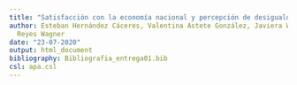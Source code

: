 ---
title: "Satisfacción con la economía nacional y percepción de desigualdad en Chile"
author: Esteban Hernández Cáceres, Valentina Astete González, Javiera Wömper García, Alberto
  Reyes Wagner
date: "23-07-2020"
output: html_document
bibliography: Bibliografia_entrega01.bib
csl: apa.csl
---

